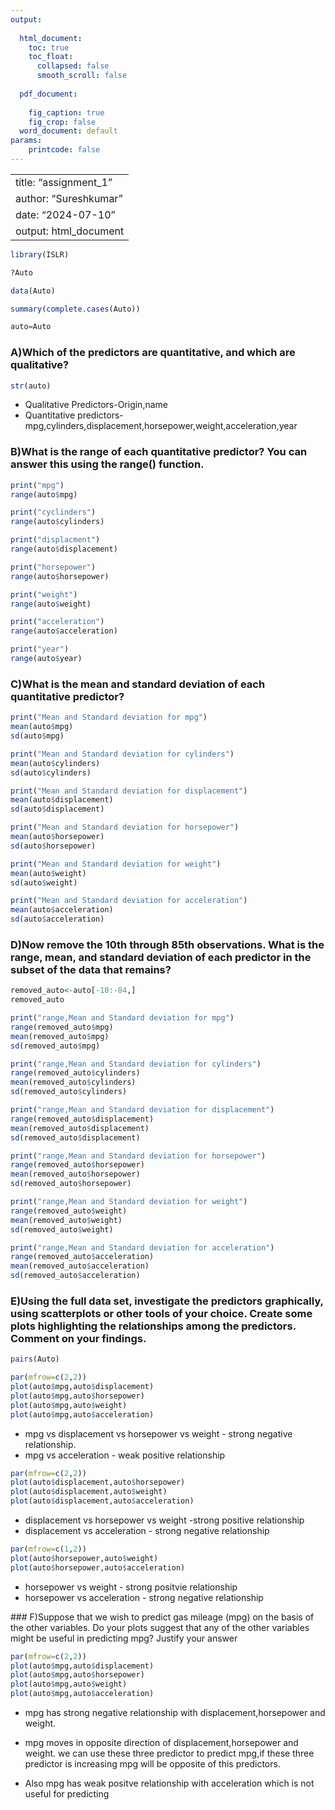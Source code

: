 ---
output:
  
  html_document:
    toc: true
    toc_float:
      collapsed: false
      smooth_scroll: false
        
  pdf_document:
    
    fig_caption: true
    fig_crop: false
  word_document: default
params:
    printcode: false
---


---
title: "assignment_1"
author: "Sureshkumar"
date: "2024-07-10"
output: html_document
---




```{r}
library(ISLR)
```
```{r}
?Auto
```



```{r}
data(Auto)
```


```{r}
summary(complete.cases(Auto))
```
```{r}
auto=Auto 
```
### A)Which of the predictors are quantitative, and which are qualitative?
```{r}
str(auto)
```

 * Qualitative Predictors-Origin,name
 * Quantitative predictors-mpg,cylinders,displacement,horsepower,weight,acceleration,year


### B)What is the range of each quantitative predictor? You can answer this using the range() function.
```{r}
print("mpg")
range(auto$mpg)

print("cyclinders")
range(auto$cylinders)

print("displacment")
range(auto$displacement)

print("horsepower")
range(auto$horsepower)

print("weight")
range(auto$weight)

print("acceleration")
range(auto$acceleration)

print("year")
range(auto$year)

```

### C)What is the mean and standard deviation of each quantitative predictor? 


```{r}
print("Mean and Standard deviation for mpg")
mean(auto$mpg)
sd(auto$mpg)

print("Mean and Standard deviation for cylinders")
mean(auto$cylinders)
sd(auto$cylinders)

print("Mean and Standard deviation for displacement")
mean(auto$displacement)
sd(auto$displacement)

print("Mean and Standard deviation for horsepower")
mean(auto$horsepower)
sd(auto$horsepower)

print("Mean and Standard deviation for weight")
mean(auto$weight)
sd(auto$weight)

print("Mean and Standard deviation for acceleration")
mean(auto$acceleration)
sd(auto$acceleration)
```

### D)Now remove the 10th through 85th observations. What is the range, mean, and standard deviation of each predictor in the subset of the data that remains? 


```{r}
removed_auto<-auto[-10:-84,]
removed_auto
```

```{r}
print("range,Mean and Standard deviation for mpg")
range(removed_auto$mpg)
mean(removed_auto$mpg)
sd(removed_auto$mpg)

print("range,Mean and Standard deviation for cylinders")
range(removed_auto$cylinders)
mean(removed_auto$cylinders)
sd(removed_auto$cylinders)

print("range,Mean and Standard deviation for displacement")
range(removed_auto$displacement)
mean(removed_auto$displacement)
sd(removed_auto$displacement)

print("range,Mean and Standard deviation for horsepower")
range(removed_auto$horsepower)
mean(removed_auto$horsepower)
sd(removed_auto$horsepower)

print("range,Mean and Standard deviation for weight")
range(removed_auto$weight)
mean(removed_auto$weight)
sd(removed_auto$weight)

print("range,Mean and Standard deviation for acceleration")
range(removed_auto$acceleration)
mean(removed_auto$acceleration)
sd(removed_auto$acceleration)
```

### E)Using the full data set, investigate the predictors graphically, using scatterplots or other tools of your choice. Create some plots highlighting the relationships among the predictors. Comment on your findings.

```{r}
pairs(Auto)
```

```{r}
par(mfrow=c(2,2))
plot(auto$mpg,auto$displacement)
plot(auto$mpg,auto$horsepower)
plot(auto$mpg,auto$weight)
plot(auto$mpg,auto$acceleration)
```
 * mpg vs displacement vs horsepower vs weight - strong negative relationship.
 * mpg vs acceleration - weak positive relationship
 
 
```{r}
par(mfrow=c(2,2))
plot(auto$displacement,auto$horsepower)
plot(auto$displacement,auto$weight)
plot(auto$displacement,auto$acceleration)
```
 
  * displacement vs horsepower vs weight -strong positive relationship
 *  displacement vs acceleration - strong negative relationship
 
 
```{r}
par(mfrow=c(1,2))
plot(auto$horsepower,auto$weight)
plot(auto$horsepower,auto$acceleration)
```
 
 * horsepower vs weight - strong positvie relationship
 * horsepower vs acceleration - strong negative relationship
 
 
 ### F)Suppose that we wish to predict gas mileage (mpg) on the basis of the other variables. Do your plots suggest that any of the other variables might be useful in predicting mpg? Justify your answer
 
```{r}
par(mfrow=c(2,2))
plot(auto$mpg,auto$displacement)
plot(auto$mpg,auto$horsepower)
plot(auto$mpg,auto$weight)
plot(auto$mpg,auto$acceleration)
```
 * mpg has strong negative relationship with displacement,horsepower and weight.
 * mpg moves in opposite direction of displacement,horsepower and weight. we can use these three predictor to predict mpg,if these three predictor is increasing mpg will be opposite of this predictors.
 
 * Also mpg has weak positve relationship with acceleration which is not useful for predicting
 
 